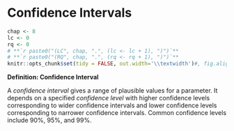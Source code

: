 # Confidence Intervals {#ci}
    
    
```r
chap <- 8
lc <- 0
rq <- 0
# **`r paste0("(LC", chap, ".", (lc <- lc + 1), ")")`**
# **`r paste0("(RQ", chap, ".", (rq <- rq + 1), ")")`**
knitr::opts_chunk$set(tidy = FALSE, out.width='\\textwidth')#, fig.align = "center")
```

**Definition: Confidence Interval**

A *confidence interval* gives a range of plausible values for a parameter.  It depends on a specified _confidence level_ with higher confidence levels corresponding to wider confidence intervals and lower confidence levels corresponding to narrower confidence intervals.  Common confidence levels include 90%, 95%, and 99%.


<!--
Standard error

Interpretation: was constructed using the sample data by a procedure that is 95% reliable. 
Lift/steal the OI diagram of horizontal lines, with those not capturing pop parameter in red
Sample heights from profiles in okcupiddata (Section 3.c) of outline)
There is only one CI 
  - Build a diagram
Fishing with a spear/net Analogy: Confidence intervals
Confidence interval MEGA LC: s/sqrt(n) form of SE
  - Population distribution very right skewed
  - Population distribution symmetric
  - Sample size small from very left skewed population
-->